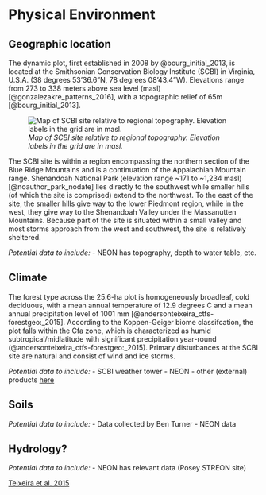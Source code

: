 # Physical Environment

## Geographic location
The dynamic plot, first established in 2008 by @bourg_initial_2013, is located at the Smithsonian Conservation Biology Institute (SCBI) in Virginia, U.S.A. (38 degrees 53'36.6"N, 78 degrees 08'43.4"W). Elevations range from 273 to 338 meters above sea level (masl) [@gonzalezakre_patterns_2016], with a topographic relief of 65m [@bourg_initial_2013]. 

![*Map of SCBI site relative to regional topography. Elevation labels in the grid are in masl.*](maps_figures_tables/ch_2_plot_location_maps/plot_location.jpg)

The SCBI site is within a region encompassing the northern section of the Blue Ridge Mountains and is a continuation of the Appalachian Mountain range. Shenandoah National Park (elevation range ~171 to ~1,234 masl) [@noauthor_park_nodate] lies directly to the southwest while smaller hills (of which the site is comprised) extend to the northwest. To the east of the site, the smaller hills give way to the lower Piedmont region, while in the west, they give way to the Shenandoah Valley under the Massanutten Mountains. Because part of the site is situated within a small valley and most storms approach from the west and southwest, the site is relatively sheltered.

*Potential data to include:*
- NEON has topography, depth to water table, etc.

## Climate
The forest type across the 25.6-ha plot is homogeneously broadleaf, cold deciduous, with a mean annual temperature of 12.9 degrees C and a mean annual precipitation level of 1001 mm [@andersonteixeira_ctfs-forestgeo:_2015]. According to the Koppen-Geiger biome classifcation, the plot falls within the Cfa zone, which is characterized as humid subtropical/midlatitude with significant precipitation year-round (@andersonteixeira_ctfs-forestgeo:_2015). Primary disturbances at the SCBI site are natural and consist of wind and ice storms.

*Potential data to include:*
- SCBI weather tower
- NEON
- other (external) products [here](https://github.com/forestgeo/Climate/tree/master/Met_Station_Data/SCBI)

## Soils
*Potential data to include:*
- Data collected by Ben Turner
- NEON data

## Hydrology?
*Potential data to include:*
- NEON has relevant data (Posey STREON site)

[Teixeira et al. 2015](https://onlinelibrary.wiley.com/doi/epdf/10.1111/gcb.12712)